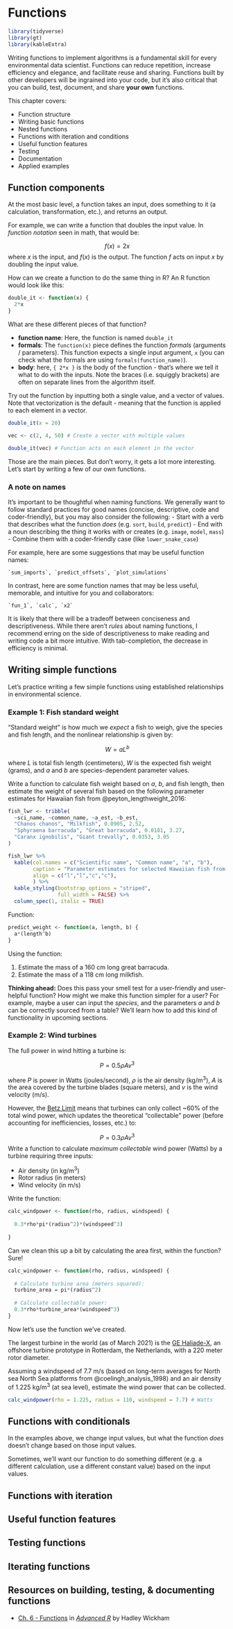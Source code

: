# Functions {#functions}

```r
library(tidyverse)
library(gt)
library(kableExtra)
```


Writing functions to implement algorithms is a fundamental skill for every environmental data scientist. Functions can reduce repetition, increase efficiency and elegance, and facilitate reuse and sharing. Functions built by other developers will be ingrained into your code, but it's also critical that you can build, test, document, and share **your own** functions. 



This chapter covers:

- Function structure
- Writing basic functions
- Nested functions
- Functions with iteration and conditions
- Useful function features
- Testing
- Documentation
- Applied examples

## Function components

At the most basic level, a function takes an input, does something to it (a calculation, transformation, etc.), and returns an output.

For example, we can write a function that doubles the input value. In *function notation* seen in math, that would be: 

$$f(x) = 2x$$
where $x$ is the input, and $f(x)$ is the output. The function $f$ acts on input $x$ by doubling the input value. 

How can we create a function to do the same thing in R? An R function would look like this:

```r
double_it <- function(x) {
  2*x
}
```

What are these different pieces of that function?

- **function name**: Here, the function is named `double_it`
- **formals**: The `function(x)` piece defines the function *formals* (arguments / parameters). This function expects a single input argument, `x` (you can check what the formals are using `formals(function_name)`).
- **body**: here, `{ 2*x }` is the body of the function - that's where we tell it what to do with the inputs. Note the braces (i.e. squiggly brackets) are often on separate lines from the algorithm itself.

Try out the function by inputting both a single value, and a vector of values. Note that vectorization is the default - meaning that the function is applied to each element in a vector. 

```r
double_it(x = 20)
```

```r
vec <- c(2, 4, 50) # Create a vector with multiple values

double_it(vec) # Function acts on each element in the vector
```


Those are the main pieces. But don't worry, it gets a lot more interesting. Let's start by writing a few of our own functions. 

### A note on names

It's important to be thoughtful when naming functions. We generally want to follow standard practices for good names (concise, descriptive, code and coder-friendly), but you may also consider the following: 
- Start with a verb that describes what the function *does* (e.g. `sort`, `build`, `predict`)
- End with a noun describing the thing it works with or creates (e.g. `image`, `model`, `mass`)
- Combine them with a coder-friendly case (like `lower_snake_case`)

For example, here are some suggestions that may be useful function names:

    `sum_imports`, `predict_offsets`, `plot_simulations`
    
In contrast, here are some function names that may be less useful, memorable, and intuitive for you and collaborators: 

    `fun_1`, `calc`, `x2`
    
It is likely that there will be a tradeoff between conciseness and descriptiveness. While there aren't *rules* about naming functions, I recommend erring on the side of descriptiveness to make reading and writing code a bit more intuitive. With tab-completion, the decrease in efficiency is minimal. 

## Writing simple functions

Let's practice writing a few simple functions using established relationships in environmental science. 

### Example 1: Fish standard weight

"Standard weight" is how much we *expect* a fish to weigh, give the species and fish length, and the nonlinear relationship is given by: 

$$W=aL^b$$

where $L$ is total fish length (centimeters), $W$ is the expected fish weight (grams), and $a$ and $b$ are species-dependent parameter values. 

Write a function to calculate fish weight based on $a$, $b$, and fish length, then estimate the weight of several fish based on the following parameter estimates for Hawaiian fish from @peyton_lengthweight_2016:

```r
fish_lwr <- tribble(
  ~sci_name, ~common_name, ~a_est, ~b_est,
  "Chanos chanos", "Milkfish", 0.0905, 2.52,
  "Sphyraena barracuda", "Great barracuda", 0.0181, 3.27,
  "Caranx ignobilis", "Giant trevally", 0.0353, 3.05
)

fish_lwr %>% 
  kable(col.names = c("Scientific name", "Common name", "a", "b"),
        caption = "Parameter estimates for selected Hawaiian fish from Peyton et al. (2015).", 
        align = c("l","l","c","c"),
        ) %>% 
  kable_styling(bootstrap_options = "striped", 
                full_width = FALSE) %>% 
  column_spec(1, italic = TRUE)
```

Function: 

```r
predict_weight <- function(a, length, b) {
  a*(length^b)
}
```

Using the function: 

1. Estimate the mass of a 160 cm long great barracuda. 
2. Estimate the mass of a 118 cm long milkfish. 

**Thinking ahead:** Does this pass your smell test for a user-friendly and user-helpful function? How might we make this function simpler for a user? For example, maybe a user can input the *species*, and the parameters $a$ and $b$ can be correctly sourced from a table? We'll learn how to add this kind of functionality in upcoming sections. 

### Example 2: Wind turbines

The full power in wind hitting a turbine is: 

$$P = 0.5\rho Av^3$$

where $P$ is power in Watts (joules/second), $\rho$ is the air density (kg/m^3^), $A$ is the area covered by the turbine blades (square meters), and $v$ is the wind velocity (m/s). 

However, the [Betz Limit](https://energyeducation.ca/encyclopedia/Betz_limit) means that turbines can only collect ~60% of the total wind power, which updates the theoretical "collectable" power (before accounting for inefficiencies, losses, etc.) to: 

$$P = 0.3\rho Av^3$$
Write a function to calculate *maximum collectable* wind power (Watts) by a turbine requiring three inputs: 

- Air density (in kg/m^3^)
- Rotor radius (in meters)
- Wind velocity (in m/s)

Write the function:  

```r
calc_windpower <- function(rho, radius, windspeed) {
  
  0.3*rho*pi*(radius^2)*(windspeed^3)
  
}
```

Can we clean this up a bit by calculating the area first, within the function? Sure! 

```r
calc_windpower <- function(rho, radius, windspeed) {
 
  # Calculate turbine area (meters squared):
  turbine_area = pi*(radius^2)
  
  # Calculate collectable power:
  0.3*rho*turbine_area*(windspeed^3)
}
```

Now let's use the function we've created. 

The largest turbine in the world (as of March 2021) is the [GE Haliade-X](https://www.ge.com/renewableenergy/wind-energy/offshore-wind/haliade-x-offshore-turbine), an offshore turbine prototype in Rotterdam, the Netherlands, with a 220 meter rotor diameter.

Assuming a windspeed of 7.7 m/s (based on long-term averages for North sea North Sea platforms from @coelingh_analysis_1998) and an air density of 1.225 kg/m^3^ (at sea level), estimate the wind power that can be collected. 

```r
calc_windpower(rho = 1.225, radius = 110, windspeed = 7.7) # Watts
```

## Functions with conditionals

In the examples above, we change input values, but what the function *does* doesn't change based on those input values.

Sometimes, we'll want our function to do something different (e.g. a different calculation, use a different constant value) based on the input values. 



## Functions with iteration

## Useful function features

## Testing functions

## Iterating functions

## Resources on building, testing, & documenting functions

- [Ch. 6 - Functions](https://adv-r.hadley.nz/functions.html)  in [*Advanced R*](https://adv-r.hadley.nz/) by Hadley Wickham


